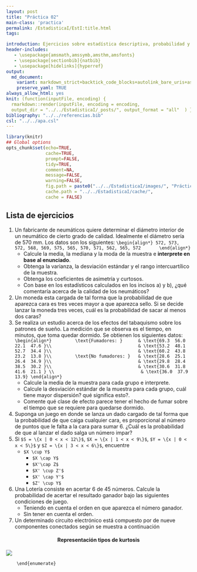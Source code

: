 ```yaml
---
layout: post
title: "Práctica 02"
main-class: 'practica'
permalink: /EstadisticaI/EstI:title.html
tags:

introduction: Ejercicios sobre estadística descriptiva, probabilidad y técnicas de conteo.
header-includes:
   - \usepackage{amsmath,amssymb,amsthm,amsfonts}
   - \usepackage[sectionbib]{natbib}
   - \usepackage[hidelinks]{hyperref}
output:
  md_document:
    variant: markdown_strict+backtick_code_blocks+autolink_bare_uris+ascii_identifiers+tex_math_single_backslash
    preserve_yaml: TRUE
always_allow_html: yes   
knit: (function(inputFile, encoding) {
  rmarkdown::render(inputFile, encoding = encoding,
  output_dir = "../../EstadisticaI/_posts/", output_format = "all"  ) })
bibliography: "../../referencias.bib"
csl: "../../apa.csl"
---
```


```r
library(knitr)
## Global options
opts_chunk$set(echo=TRUE,
               cache=TRUE,
               prompt=FALSE,
               tidy=TRUE,
               comment=NA,
               message=FALSE,
               warning=FALSE,
               fig.path = paste0("../../EstadisticaI/images/", "Práctica01"),
               cache.path = "../../EstadisticaI/cache/",
               cache = FALSE)

```

## Lista de ejercicios
1. Un fabricante de neumáticos quiere determinar el diámetro interior de un neumático de cierto grado de calidad. Idealmente el diámetro sería de 570 mm. Los datos son los siguientes: 
`\begin{align*}
572, 573, 572, 568, 569, 575, 565, 570, 571, 562, 565, 572		
\end{align*}`
   * Calcule la media, la mediana y la moda de la muestra e **interprete en base al enunciado**.
   * Obtenga la varianza, la desviación estándar y el rango intercuartílico de la muestra.
   * Obtenga los coeficientes de asimetría y curtosos.
   * Con base en los estadísticos calculados en los incisos a) y b), ¿qué comentaría acerca de la calidad de los neumáticos?

2. Un moneda esta cargada de tal forma que la probabilidad de que aparezca cara es tres veces mayor a que aparezca sello. Si se decide lanzar la moneda tres veces, cuál es la probabilidad de sacar al menos dos caras?
3. Se realiza un estudio acerca de los efectos del tabaquismo sobre los patrones de sueño. La medición que se observa es el tiempo, en minutos, que toma quedar dormido. Se obtienen los siguientes datos:
`\begin{align*}
		\text{Fumadores: }		& \text{69.3  56.0  22.1  47.6 }\\
								& \text{53.2  48.1  52.7  34.4 }\\
								& \text{60.2  43.8  23.2  13.8 }\\
		\text{No fumadores: }	& \text{28.6  25.1  26.4  34.9 }\\
								& \text{29.8  28.4  38.5  30.2 }\\
								& \text{30.6  31.8  41.6  21.1 } \\
								& \text{36.0  37.9  13.9}
\end{align*}`
   * Calcule la media de la muestra para cada grupo e interprete.
   * Calcule la desviación estándar de la muestra para cada grupo, cuál tiene mayor dispersión? qué significa esto?.
   * Comente qué clase de efecto parece tener el hecho de fumar sobre el tiempo que se requiere para quedarse dormido.

4. Suponga un juego en donde se lanza un dado cargado de tal forma que la probabilidad de que caiga cualquier cara, es proporcional al número de puntos que le falta a la cara para sumar 6. ¿Cuál es la probabilidad de que al lanzar el dado salga un número impar?
5. Si `$S = \{x | 0 < x < 12\}$`, `$X = \{x | 1 < x < 9\}$`, `$Y = \{x | 0 < x < 5\}$` y `$Z = \{x | 3 < x < 6\}$`, encuentre
   * `$X \cup Y$`
	 * `$X \cap Y$`
	 * `$X'\cap Z$`
	 * `$X' \cup Z'$`
	 * `$X' \cap Y'$`
	 * `$Z' \cup Y$`

6. Una Lotería consiste en acertar 6 de 45 números. Calcule la probabilidad de acertar el resultado ganador bajo las siguientes condiciones de juego.
   * Teniendo en cuenta el orden en que aparezca el número ganador.
   * Sin tener en cuenta el orden.
   
7. Un determinado circuito electrónico está compuesto por de nueve componentes conectados según se muestra a continuación

<h4 align="center"> Representación tipos de kurtosis </h4> 
![](../../EstadisticaI/images/Circuito1.png)
			
		
		\end{enumerate}  